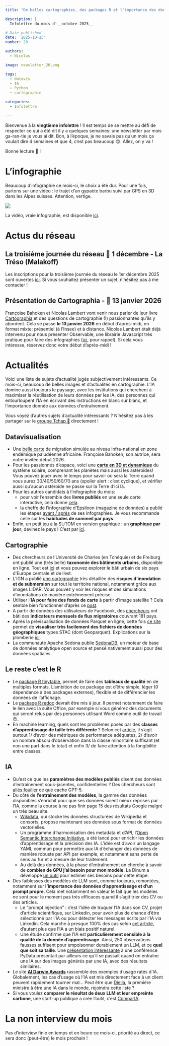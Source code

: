 ```yaml
---
title: "De belles cartographies, des packages R et l'importance des données d'entraînement pour l'IA"

description: |
  Infolettre du mois d'__octobre 2025__

# Date published
date: '2025-10-25'
number: 20

authors:
  - Nicolas

image: newsletter_20.png

tags:
  - datavis
  - IA
  - Python
  - cartographie 

categories:
  - Infolettre

---
```



Bienvenue à la **vingtième infolettre** ! Il est temps de se mettre au défi de respecter ce qui a été dit il y a quelques semaines: une newsletter par mois ga-ran-tie je vous ai dit. Bon, à l'époque, je ne savais pas qu'un mois ça voulait dire 4 semaines et que 4, c'est pas beaucoup 🙃. Allez, on y va !  

Bonne lecture 📔 ! 

# L'infographie

Beaucoup d'infographie ce mois-ci, le choix a été dur. Pour une fois, partons sur une vidéo : le trajet d'un gypaète barbu suivi par GPS en 3D dans les Alpes suisses. Attention, vertige. 

![](2025_10_gypaete.png)

La vidéo, vraie infographie, est disponible [ici](https://www.linkedin.com/posts/fbnlng_vulture-beardedvulture-cartography-activity-7274787245021188097-L9vj).

# Actus du réseau

##  La troisième journée du réseau 📅 1 décembre - La Tréso (Malakoff)
Les inscriptions pour la troisième journée du réseau le 1er décembre 2025 sont ouvertes [ici](https://www.eventbrite.com/e/billets-3e-journee-du-reseau-des-data-scientists-1664052518879?aff=oddtdtcreator). Si vous souhaitez présenter un sujet, n'hésitez pas à me contacter ! 

## Présentation de Cartographia - 📅 13 janvier 2026 
Françoise Bahoken et Nicolas Lambert vont venir nous parler de leur livre [Cartographia](https://neocarto.hypotheses.org/22669) et des questions de cartographie (!) passionnantes qu'ils y abordent. Cela se passe **le 13 janvier 2026** en début d'après-midi, en format mixte: présentiel (à l'Insee) et à distance. Nicolas Lambert était déjà intervenu pour nous présenter Observable, une librairie Javascript très pratique pour faire des infographies ([ici](../../talk/presentation-dobservable-par-nicolas-lambert/index.qmd), pour rappel). Si cela vous intéresse, réservez donc votre début d'après-midi ! 

# Actualités
Voici une liste de sujets d'actualité jugés subjectivement intéressants. Ce mois-ci, beaucoup de belles images et d'actualités en cartographie. L'IA domine aussi toujours le paysage, avec les institutions qui cherchent à maximiser la réutilisation de leurs données par les IA, des personnes qui entourloupent l'IA en écrivant des instructions en blanc sur blanc, et l'importance donnée aux données d'entraînement. 

::: {.callout-tip}
Vous voyez d'autres sujets d'actualité intéressants ? N'hésitez pas à les partager sur le [groupe Tchap 💬](https://tchap.gouv.fr/#/room/#ssphub:agent.finances.tchap.gouv.fr) directement !
:::

## Datavisualisation
- Une [belle carte](https://neocarto.hypotheses.org/21980) de migration simulée au niveau infra-national en zone endémique paludéenne africaine. Françoise Bahoken, son autrice, sera notre invitée début 2026.  
- Pour les passionnés d'espace, voici une [**carte en 3D et dynamique**](https://atlasof.space/) du système solaire, comprenant les planètes mais aussi les astéroïdes! Vous pouvez jouer avec le temps pour savoir où sera la Terre quand vous aurez 30/40/50/60/70 ans (spoiler alert : c'est cyclique), et vérifier aussi qu'aucun astéroïde ne passe sur la Terre d'ici là. 
- Pour les autres candidats à l'infographie du mois: 
  - pour voir l'ensemble des **livres publiés** en une seule carte interactive, cela donne [cela](https://phiresky.github.io/isbn-visualization/?).
  - la cheffe de l’infographie d’Epsiloon (magazine de données) a publié les étapes [avant / après](https://www.figma.com/proto/C8xDR9mlWX8kBV0crJr1IK/Les-infographies-d-Epsiloon?page-id=3102%3A2581&node-id=3102-2979&viewport=1040%2C640%2C0.18&t=h0dF40xsTRgqYfJi-8&scaling=scale-down-width&content-scaling=fixed&starting-point-node-id=3102%3A2583&hide-ui=1) de ses infographies. Je vous recommande celle sur les **habitudes de sommeil par pays**. 
- Enfin, un petit jeu à la SUTOM en version graphique : un **graphique par jour**, devinez le pays ! C'est par [ici](https://chartle.cc/).


## Cartographie
- Des chercheurs de l'Université de Charles (en Tchéquie) et de Freiburg ont publié une (très belle) **taxonomie des bâtiments urbains**, disponible en ligne. Tout est [ici](https://urbantaxonomy.org) et vous pouvez explorer le bâti urbain de six pays d'Europe centrale et de l'est.  
- L'IGN a publié [une cartographie](https://www.ign.fr/atlas-cartographier-anthropocene-2025-risque-inondation) très détaillée des **risques d'inondation et de submersion** sur tout le territoire national, notamment grâce aux images LIDAR. Vous pouvez y voir les risques et des simulations d'inondations de manière extrêmement précise.   
- Utiliser l'**IA pour faire des fonds de carte** à partir d'image satellite ? Cela semble bien fonctionner d'après ce [post](https://www.linkedin.com/posts/davidoesch_map-generation-geospatial-activity-7379129420801875968-yNzj).
- A partir de données des utilisateurs de Facebook, des [chercheurs](https://www.pnas.org/doi/10.1073/pnas.2409418122) ont bâti des **indicateurs mensuels de flux migratoires** couvrant 181 pays. 
- Après la prévisualisation de données Parquet en ligne, cette fois [ce site](https://developmentseed.org/stac-map/) permet de **visualiser très facilement des fichiers de données géographiques** types STAC (dont Geoparquet). Explications sur la plomberie [ici](https://developmentseed.org/blog/2025-09-02-stacmap/).
- La communauté Apache Sedona publie [SedonaDB](https://sedona.apache.org/latest/blog/2025/09/24/introducing-sedonadb-a-single-node-analytical-database-engine-with-geospatial-as-a-first-class-citizen/), un moteur de base de données analytique open source et pensé nativement aussi pour des données spatiales. 

## Le reste c'est le R
- Le [package R tinytable](https://vincentarelbundock.github.io/tinytable/), permet de faire des **tableaux de qualité** en de multiples formats. L'ambition de ce package est d'être simple, léger (0 dépendance à des packages externes), flexible et de différencier les données de l'affichage. 
- Le [package R redoc](https://r-consortium.org/all-projects/2025-group-1.html#reviving-redoc) devrait être mis à jour. Il permet notamment de faire le lien avec la suite Office, par exemple si vous générez des documents qui seront relus par des personnes utilisant Word comme outil de travail 😉.  
- En machine learning, quels sont les problèmes posés par des **classes d'apprentissage de taille très différente** ? Selon cet [article](https://datascience.stackexchange.com/questions/134389/is-class-imbalance-really-a-problem-in-machine-learning), il s'agit surtout 1/ d'avoir des métriques de performance adéquates, 2/ d'avoir un nombre absolu d'observation dans la classe minoritaire suffisant (et non une part dans le total) et enfin 3/ de faire attention à la fongibilité entre classes.   

## IA
- Qu'est ce que les **paramètres des modèles publiés** disent des données d'entraînement sous-jacentes, confidentielles ? Des chercheurs sont [allés fouiller](https://fi-le.net/oss/) ce que cache GPT-5. 
- Du côté de **l'entraînement des modèles**, la gamme des données disponibles s'enrichit pour que ses données soient mieux reprises par l'IA, comme la course à ne pas finir page 15 des résultats Google malgré un très beau site.  
  - [Wikidata](https://www.wikidata.org/wiki/Wikidata:Embedding_Project/October_1_2025_Release), qui stocke les données structurées de Wikipédia et consorts, propose  maintenant ses données sous format de données vectorielles. 
  - Un programme d'harmonisation des metadata et d'API, l'[Open Semantic Interchange Initiative](https://www.snowflake.com/en/blog/open-semantic-interchange-ai-standard/), a été lancé pour enrichir les données d'apprentissage et la précision des IA. L'idée est d'avoir un langage YAML commun pour permettre aux IA d'échanger des données de manière robuste par API par exemple, et notamment sans perte de sens au fur et à mesure de leur traitement. 
  - Au delà des données, à la phase d'entraînement on cherche à savoir de **combien de GPU j'ai besoin pour mon modèle**. La Dinum a développé [un outil](https://github.com/etalab-ia/InfraScale) pour estimer ses besoins pour cette étape. 
- Des faiblesses des modèles de LLM sont, comme toujours, remontées, notamment sur **l'importance des données d'apprentissage et d'un prompt propre**. Cela met notamment en valeur le fait que les modèles ne sont pour le moment pas très efficaces quand il s'agit trier des CV ou des articles.   
  - Le "prompt injection" : c'est l'idée de truquer l'IA dans son CV, projet d'article scientifique, sur Linkedin, pour avoir plus de chance d'être sélectionné par l'IA ou pour détecter les messages écrits par l'IA via Linkedin. Cela marche à presque 100% des cas selon [cet article](https://arxiv.org/pdf/2509.10248), d'autant plus que l'IA a un biais positif naturel. 
  - Une étude confirme que l'IA est **particulièrement sensible à la qualité de la donnée d'apprentissage**. Ainsi, 250 observations fausses suffisent pour empoisonner durablement un LLM, et ce **quel que soit sa taille**. Une [présentation intéressante](https://www.youtube.com/watch?v=zKW8sVIOCTY) à une conférence PyData présentait par ailleurs ce qu'il se passait quand on entraîne une IA sur des images générés par une IA, avec des résultats similaires.  
- Le site [**AI Darwin Awards**](https://aidarwinawards.org/nominees-2025.html) rassemble des exemples d'usage ratés d'IA. Globalement, les cas d'usage où l'IA est mis directement face à un client peuvent rapidement tourner mal...  Peut être que [Diella](https://www.politico.eu/article/albania-apppoints-worlds-first-virtual-minister-edi-rama-diella/), la première ministre à être une IA dans le monde, rejoindra cette liste ?
- Si vous voulez **comparer le résultat de deux LLM et leur empreinte carbone**, une start-up publique a crée l'outil, c'est [ComparIA](https://comparia.beta.gouv.fr/).

# La non interview du mois
Pas d'interview finie en temps et en heure ce mois-ci, priorité au direct, ce sera donc (peut-être) le mois prochain ! 

